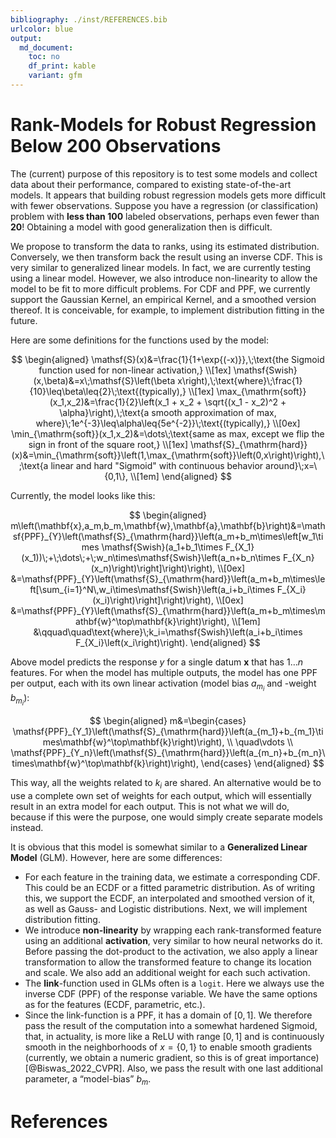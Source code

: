 ```yaml
---
bibliography: ./inst/REFERENCES.bib
urlcolor: blue
output:
  md_document:
    toc: no
    df_print: kable
    variant: gfm
---
```


# Rank-Models for Robust Regression Below 200 Observations

The (current) purpose of this repository is to test some models and collect data about their performance, compared to existing state-of-the-art models.
It appears that building robust regression models gets more difficult with fewer observations.
Suppose you have a regression (or classification) problem with __less than $100$__ labeled observations, perhaps even fewer than __$20$__!
Obtaining a model with good generalization then is difficult.


We propose to transform the data to ranks, using its estimated distribution. Conversely, we then transform back the result using an inverse CDF.
This is very similar to generalized linear models. In fact, we are currently testing using a linear model. However, we also introduce non-linearity to allow the model to be fit to more difficult problems.
For CDF and PPF, we currently support the Gaussian Kernel, an empirical Kernel, and a smoothed version thereof. It is conceivable, for example, to implement distribution fitting in the future.

Here are some definitions for the functions used by the model:

$$
\begin{aligned}
	\mathsf{S}(x)&=\frac{1}{1+\exp{(-x)}},\;\text{the Sigmoid function used for non-linear activation,}
	\\[1ex]
	\mathsf{Swish}(x,\beta)&=x\;\mathsf{S}\left(\beta x\right),\;\text{where}\;\frac{1}{10}\leq\beta\leq{2}\;\text{(typically),}
	\\[1ex]
	\max_{\mathrm{soft}}(x_1,x_2)&=\frac{1}{2}\left(x_1 + x_2 + \sqrt{(x_1 - x_2)^2 + \alpha}\right),\;\text{a smooth approximation of max, where}\;1e^{-3}\leq\alpha\leq{5e^{-2}}\;\text{(typically),}
	\\[0ex]
	\min_{\mathrm{soft}}(x_1,x_2)&=\dots\;\text{same as max, except we flip the sign in front of the square root,}
	\\[1ex]
	\mathsf{S}_{\mathrm{hard}}(x)&=\min_{\mathrm{soft}}\left(1,\max_{\mathrm{soft}}\left(0,x\right)\right),\;\text{a linear and hard "Sigmoid" with continuous behavior around}\;x=\{0,1\},
	\\[1em]
\end{aligned}
$$


Currently, the model looks like this:

$$
\begin{aligned}
	m\left(\mathbf{x},a_m,b_m,\mathbf{w},\mathbf{a},\mathbf{b}\right)&=\mathsf{PPF}_{Y}\left(\mathsf{S}_{\mathrm{hard}}\left(a_m+b_m\times\left[w_1\times \mathsf{Swish}(a_1+b_1\times F_{X_1}(x_1))\;+\;\dots\;+\;w_n\times\mathsf{Swish}\left(a_n+b_n\times F_{X_n}(x_n)\right)\right]\right)\right),
	\\[0ex]
	&=\mathsf{PPF}_{Y}\left(\mathsf{S}_{\mathrm{hard}}\left(a_m+b_m\times\left[\sum_{i=1}^N\,w_i\times\mathsf{Swish}\left(a_i+b_i\times F_{X_i}(x_i)\right)\right]\right)\right),
	\\[0ex]
	&=\mathsf{PPF}_{Y}\left(\mathsf{S}_{\mathrm{hard}}\left(a_m+b_m\times\mathbf{w}^\top\mathbf{k}\right)\right),
	\\[1em]
	&\qquad\quad\text{where}\;k_i=\mathsf{Swish}\left(a_i+b_i\times F_{X_i}\left(x_i\right)\right).
\end{aligned}
$$

Above model predicts the response $y$ for a single datum $\mathbf{x}$ that has $1\dots n$ features.
For when the model has multiple outputs, the model has one PPF per output, each with its own linear activation (model bias $a_{m_i}$ and -weight $b_{m_i}$):

$$
\begin{aligned}
	m&=\begin{cases}
		\mathsf{PPF}_{Y_1}\left(\mathsf{S}_{\mathrm{hard}}\left(a_{m_1}+b_{m_1}\times\mathbf{w}^\top\mathbf{k}\right)\right),
		\\
		\quad\vdots
		\\
		\mathsf{PPF}_{Y_n}\left(\mathsf{S}_{\mathrm{hard}}\left(a_{m_n}+b_{m_n}\times\mathbf{w}^\top\mathbf{k}\right)\right),
	\end{cases}
\end{aligned}
$$

This way, all the weights related to $k_i$ are shared.
An alternative would be to use a complete own set of weights for each output, which will essentially result in an extra model for each output.
This is not what we will do, because if this were the purpose, one would simply create separate models instead.


It is obvious that this model is somewhat similar to a **Generalized Linear Model** (GLM). However, here are some differences:

* For each feature in the training data, we estimate a corresponding CDF. This could be an ECDF or a fitted parametric distribution. As of writing this, we support the ECDF, an interpolated and smoothed version of it, as well as Gauss- and Logistic distributions. Next, we will implement distribution fitting.
* We introduce **non-linearity** by wrapping each rank-transformed feature using an additional **activation**, very similar to how neural networks do it. Before passing the dot-product to the activation, we also apply a linear transformation to allow the transformed feature to change its location and scale. We also add an additional weight for each such activation.
* The **link**-function used in GLMs often is a `logit`. Here we always use the inverse CDF (PPF) of the response variable. We have the same options as for the features (ECDF, parametric, etc.).
* Since the link-function is a PPF, it has a domain of $[0,1]$. We therefore pass the result of the computation into a somewhat hardened Sigmoid, that, in actuality, is more like a ReLU with range $[0,1]$ and is continuously smooth in the neighborhoods of $x=\{0,1\}$ to enable smooth gradients (currently, we obtain a numeric gradient, so this is of great importance) [@Biswas_2022_CVPR]. Also, we pass the result with one last additional parameter, a "model-bias" $b_m$.


# References {-}

<div id="refs"></div>


